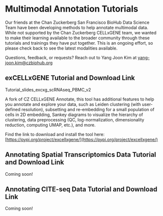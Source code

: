 # Multimodal Annotation Tutorials

Our friends at the Chan Zuckerberg San Francisco BioHub Data Science Team have been developing methods to help annotate multimodal data. While not supported by the Chan Zuckerberg CELLxGENE team, we wanted to make their learning available to the broader community through these tutorials and trainings they have put together. This is an ongoing effort, so please check back to see the latest modalities available.

Questions, feedback, or requests? Reach out to Yang Joon Kim at [yang-joon.kim@czbiohub.org](yang-joon.kim@czbiohub.org)

## exCELLxGENE Tutorial and Download Link

Tutorial_slides_excxg_scRNAseq_PBMC_v2

<EmbeddedGoogleSlides src="https://docs.google.com/presentation/d/e/2PACX-1vRgr0Unsa7B1IfTtBD4E3rwtP75nxhTqso9Q7hFktwTc7mR4P_OjzAzQjPi7ykopO8u_iY9VIpH1N2v/pub?start=false&loop=false&delayms=3000" />

A fork of CZ CELLxGENE Annotate, this tool has additional features to help you annotate and explore your data, such as Leiden clustering (with user-defined resolution), subsetting and re-embedding for a small population of cells in 2D embedding, Sankey diagrams to visualize the hierarchy of clustering, data preprocessing (QC, log-normalization, dimensionality reduction, computing UMAP, etc.), and more.

Find the link to download and install the tool here: [https://pypi.org/project/excellxgene/](https://pypi.org/project/excellxgene/)

## Annotating Spatial Transcriptomics Data Tutorial and Download Link

Coming soon!

## Annotating CITE-seq Data Tutorial and Download Link

Coming soon!
